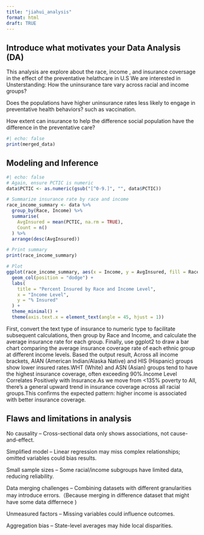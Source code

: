 ```yaml
---
title: "jiahui_analysis"
format: html
draft: TRUE
---
```


## Introduce what motivates your Data Analysis (DA)
This analysis are explore about the race, income , and insurance coversage in the effect of the preventative helathcare in U.S
We are interested in Unsterstanding:
How the uninsurance tare vary across racial and income groups?

Does the populations have higher uninsurance rates less likely to engage in preventative health behaviors? such as vaccination.

How extent can insurance to help the difference social population have the difference in the preventative care?

```r
#| echo: false
print(merged_data)

```

## Modeling and Inference

```r
#| echo: false
# Again, ensure PCTIC is numeric
data$PCTIC <- as.numeric(gsub("[^0-9.]", "", data$PCTIC))

# Summarize insurance rate by race and income
race_income_summary <- data %>%
  group_by(Race, Income) %>%
  summarise(
    AvgInsured = mean(PCTIC, na.rm = TRUE),
    Count = n()
  ) %>%
  arrange(desc(AvgInsured))

# Print summary
print(race_income_summary)

# Plot
ggplot(race_income_summary, aes(x = Income, y = AvgInsured, fill = Race)) +
  geom_col(position = "dodge") +
  labs(
    title = "Percent Insured by Race and Income Level",
    x = "Income Level",
    y = "% Insured"
  ) +
  theme_minimal() +
  theme(axis.text.x = element_text(angle = 45, hjust = 1))
```
First, convert the text type of insurance to numeric type to facilitate subsequent calculations, then group by Race and Income, and calculate the average insurance rate for each group. Finally, use ggplot2 to draw a bar chart comparing the average insurance coverage rate of each ethnic group at different income levels. Based the output result, Across all income brackets, AIAN (American Indian/Alaska Native) and HIS (Hispanic) groups show lower insured rates.WHT (White) and ASN (Asian) groups tend to have the highest insurance coverage, often exceeding 90%.Income Level Correlates Positively with Insurance.As we move from <135% poverty to All, there's a general upward trend in insurance coverage across all racial groups.This confirms the expected pattern: higher income is associated with better insurance coverage.

## Flaws and limitations in analysis

No causality – Cross-sectional data only shows associations, not cause-and-effect.

Simplified model – Linear regression may miss complex relationships; omitted variables could bias results.

Small sample sizes – Some racial/income subgroups have limited data, reducing reliability.

Data merging challenges – Combining datasets with different granularities may introduce errors.（Because merging in difference dataset that might have some data differnece )

Unmeasured factors – Missing variables  could influence outcomes.

Aggregation bias – State-level averages may hide local disparities.

